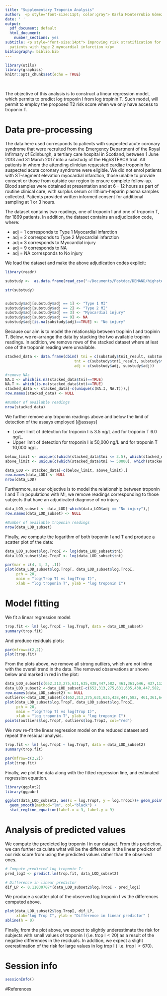 ```yaml
---
title: "Supplementary Troponin Analysis"
author:  <p style="font-size:11pt; color:gray"> Karla Monterrubio Gómez and Catalina A. Vallejos</p>
date: ' '
output:
  pdf_document: default
  html_document:
    number_sections: yes
subtitle: <p style="font-size:14pt"> Improving risk stratification for
  patients with type 2 myocardial infarction </p>
bibliography: biblio.bib
---
```


```r
library(utils)
library(graphics)
knitr::opts_chunk$set(echo = TRUE)
```

&nbsp;

The objective of this analysis is to construct a linear regression model, which permits to predict log troponin I from log tropinin T. Such model, will permit to employ the proposed T2 risk score when we only have access to troponin T. 

# Data pre-processing

The data here used corresponds to patients with suspected acute coronary syndrome that
were recruited from the Emergency Department of the Royal Infirmary of Edinburgh, a tertiary care hospital in Scotland, between 1 June 2013 and 31 March 2017 into a substudy of the HighSTEACS trial. All patients in whom the attending
clinician requested cardiac troponin for suspected acute coronary syndrome were eligible. We did not enrol patients with ST-segment elevation myocardial infarction, those unable to provide consent or those from outside our region to ensure complete follow-up. Blood samples were obtained at presentation and at 6 \– 12 hours as part of routine clinical care, with surplus serum or lithium-heparin plasma samples collected. Patients provided written
informed consent for additional sampling at 1 or
3 hours. 

The dataset contains two readings, one of troponin I and  one of troponin T, for 1869 patients. In addition, the dataset contains an adjudication code, where:

- adj = 1 corresponds to  Type 1 Myocardial infarction
- adj = 2 corresponds to  Type 2 Myocardial infarction
- adj = 3 corresponds to  Myocardial injury
- adj = 9 corresponds to  NA
- adj = NA corresponds to No injury


We load the dataset and make the above adjudication codes explicit:
```r
library(readr)

substudy <-  as.data.frame(read_csv("~/Documents/Postdoc/DEMAND/highsteacs_substudy_troponin.csv"))

str(substudy)


substudy$adj[substudy$adj == 1] <- "Type 1 MI" 
substudy$adj[substudy$adj == 2] <- "Type 2 MI" 
substudy$adj[substudy$adj == 3] <- "Myocardial injury" 
substudy$adj[substudy$adj == 9] <- NA 
substudy$adj[is.na(substudy$adj)==TRUE] <- "No injury"


```




Because our aim is to model the relationship between tropinin I and tropinin T. Below, we re-arrange the data by stacking the two available tropinin readings. In addition, we remove rows of the stacked dataset where at leat one of the troponin reading were unvailable.

```r
stacked_data <- data.frame(cbind( tni = c(substudy$tni1_result, substudy$tni2_result), 
                               tnt = c(substudy$tnt1_result, substudy$tnt2_result)),
                               adj = c(substudy$adj, substudy$adj))

#remove NAs
NA.I <- which(is.na(stacked_data$tni)==TRUE)
NA.T <- which(is.na(stacked_data$tnt)==TRUE)
stacked_data <- stacked_data[-c(unique(c(NA.I, NA.T))),]
row.names(stacked_data) <- NULL

#Number of available readings
nrow(stacked_data)

```


We further remove any troponin readings above and below the limit of detection of the assays employed [@assays]

- Lower limit of detection for troponin I is 3.5 ng/L and for troponin T 6.0 ng/L.
- Upper limit of detection for troponin I is 50,000 ng/L and for troponin T 10,000 ng/L.

```r
below_limit <- unique(c(which(stacked_data$tni <= 3.5), which(stacked_data$tnt <= 6)))
above_limit <- unique(c(which(stacked_data$tni >= 50000), which(stacked_data$tnt >= 10000)))

data_LOD <- stacked_data[-c(below_limit, above_limit),]
row.names(data_LOD) <- NULL
nrow(data_LOD)
```

Furthermore, as our objective is to model the relationship between troponin I and T in populations with MI, we remove readings corresponding to those subjects that have an adjudicated diagnose of no injury.

```r
data_LOD_subset <- data_LOD[-which(data_LOD$adj == "No injury"),]
row.names(data_LOD_subset) <- NULL

#Number of available troponin readings
nrow(data_LOD_subset)
```

Finally, we compute the logarithm of both troponin I and T and produce a scatter plot of the data:

```r
data_LOD_subset$log.TropI <- log(data_LOD_subset$tni)
data_LOD_subset$log.TropT <- log(data_LOD_subset$tnt)

par(mar = c(4, 4, 2, .1))
plot(data_LOD_subset$log.TropT, data_LOD_subset$log.TropI, 
     pch = 20,
     main = "log(Trop T) vs log(Trop I)",
     xlab = "log troponin T", ylab = "log troponin I")
```


# Model fitting

We fit a linear regression model:
```r
trop.fit <- lm( log.TropI ~ log.TropT, data = data_LOD_subset)
summary(trop.fit)
```

And produce residuals plots:
```r
par(mfrow=c(2,2))
plot(trop.fit)
```

From the plots above, we remove all strong outliers, which are not inline with the overall trend in the data. The removed observations ar shown below and marked in red in the plot:
```r

data_LOD_subset[c(652,313,275,631,635,438,447,582, 461,361,646, 437,112,51),]
data_LOD_subset2 <-data_LOD_subset[-c(652,313,275,631,635,438,447,582, 461,361,646, 437,112,51),]
row.names(data_LOD_subset2) <- NULL
outliers<-data_LOD_subset[c(652,313,275,631,635,438,447,582, 461,361,646, 437,112,51),]
plot(data_LOD_subset$log.TropT, data_LOD_subset$log.TropI, 
     pch = 20,
     main = "log(Trop T) vs log(Trop I)",
     xlab = "log troponin T", ylab = "log troponin I")
points(outliers$log.TropT, outliers$log.TropI, col="red")

```

We now re-fit the linear regression model on the reduced dataset and repeat the residual analysis.
```r
trop.fit <- lm( log.TropI ~ log.TropT, data = data_LOD_subset2)
summary(trop.fit)

par(mfrow=c(2,2))
plot(trop.fit)
```

 
Finally, we plot the data along with the fitted regression line, and estimated regression equation.
```r
library(ggplot2)
library(ggpubr)

ggplot(data_LOD_subset2, aes(x = log.TropT, y = log.TropI))+ geom_point() + 
  geom_smooth(method="lm", col="black") + 
  stat_regline_equation(label.x = 3, label.y = 9)

```


# Analysis of predicted values

We compute the predicted log troponin I in our dataset. From this prediction, we can further calculate what will be the difference in the linear predictor of our risk score from using the predicted values rather than the observed ones.

```r

# Compute predicted log troponin I:
pred_logI <- predict.lm(trop.fit, data_LOD_subset2)

# Difference in linear predictor
dif_LP <- 0.11030707*(data_LOD_subset2$log.TropI - pred_logI)
```

We produce a scatter plot of the observed log troponin I vs the differences computed above. 
```r
plot(data_LOD_subset2$log.TropI, dif_LP, 
     xlab="log Trop I", ylab = "Difference in linear predictor" )
abline(h = 0)
```

Finally, from the plot above, we expect to slightly underestimate the risk for subjects with small values of troponin I (i.e. $\text{trop I} < 20$) as a result of the negative differences in the residuals. In addition, we expect a slight overestimation of the risk for large values in log trop I ( i.e. $\text{trop I}> 670$).



# Session info
```r
sessionInfo()
```

#References
